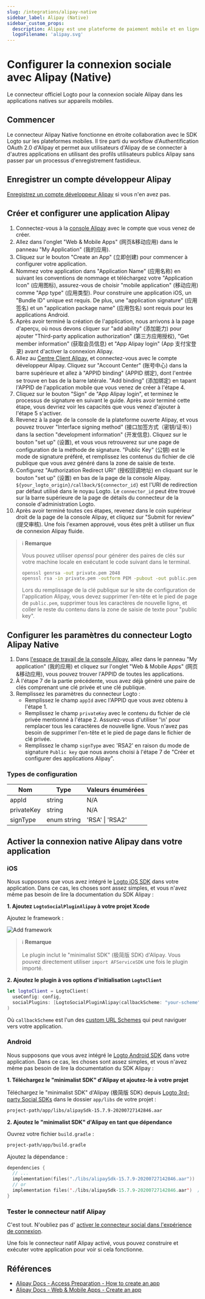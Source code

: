 ```yaml
---
slug: /integrations/alipay-native
sidebar_label: Alipay (Native)
sidebar_custom_props:
  description: Alipay est une plateforme de paiement mobile et en ligne tierce.
  logoFilename: 'alipay.svg'
---
```



# Configurer la connexion sociale avec Alipay (Native)

Le connecteur officiel Logto pour la connexion sociale Alipay dans les applications natives sur appareils mobiles.

<GuideTip />

## Commencer

Le connecteur Alipay Native fonctionne en étroite collaboration avec le SDK Logto sur les plateformes mobiles. Il tire parti du workflow d'Authentification OAuth 2.0 d'Alipay et permet aux utilisateurs d'Alipay de se connecter à d'autres applications en utilisant des profils utilisateurs publics Alipay sans passer par un processus d'enregistrement fastidieux.

## Enregistrer un compte développeur Alipay

[Enregistrez un compte développeur Alipay](https://certifyweb.alipay.com/certify/reg/guide#/) si vous n'en avez pas.

## Créer et configurer une application Alipay

1. Connectez-vous à la [console Alipay](https://open.alipay.com/) avec le compte que vous venez de créer.
2. Allez dans l'onglet "Web & Mobile Apps" (网页&移动应用) dans le panneau "My Application" (我的应用).
3. Cliquez sur le bouton "Create an App" (立即创建) pour commencer à configurer votre application.
4. Nommez votre application dans "Application Name" (应用名称) en suivant les conventions de nommage et téléchargez votre "Application Icon" (应用图标), assurez-vous de choisir "mobile application" (移动应用) comme "App type" (应用类型). Pour construire une application iOS, un "Bundle ID" unique est requis. De plus, une "application signature" (应用签名) et un "application package name" (应用包名) sont requis pour les applications Android.
5. Après avoir terminé la création de l'application, nous arrivons à la page d'aperçu, où nous devons cliquer sur "add ability" (添加能力) pour ajouter "Third-party application authorization" (第三方应用授权), "Get member information" (获取会员信息) et "App Alipay login" (App 支付宝登录) avant d'activer la connexion Alipay.
6. Allez au [Centre Client Alipay](https://b.alipay.com/index2.htm), et connectez-vous avec le compte développeur Alipay. Cliquez sur "Account Center" (账号中心) dans la barre supérieure et allez à "APPID binding" (APPID 绑定), dont l'entrée se trouve en bas de la barre latérale. "Add binding" (添加绑定) en tapant l'APPID de l'application mobile que vous venez de créer à l'étape 4.
7. Cliquez sur le bouton "Sign" de "App Alipay login", et terminez le processus de signature en suivant le guide. Après avoir terminé cette étape, vous devriez voir les capacités que vous venez d'ajouter à l'étape 5 s'activer.
8. Revenez à la page de la console de la plateforme ouverte Alipay, et vous pouvez trouver "Interface signing method" (接口加签方式（密钥/证书）) dans la section "development information" (开发信息). Cliquez sur le bouton "set up" (设置), et vous vous retrouverez sur une page de configuration de la méthode de signature. "Public Key" (公钥) est le mode de signature préféré, et remplissez les contenus du fichier de clé publique que vous avez généré dans la zone de saisie de texte.
9. Configurez "Authorization Redirect URI" (授权回调地址) en cliquant sur le bouton "set up" (设置) en bas de la page de la console Alipay. `${your_logto_origin}/callback/${connector_id}` est l'URI de redirection par défaut utilisé dans le noyau Logto. Le `connector_id` peut être trouvé sur la barre supérieure de la page de détails du connecteur de la console d'administration Logto.
10. Après avoir terminé toutes ces étapes, revenez dans le coin supérieur droit de la page de la console Alipay, et cliquez sur "Submit for review" (提交审核). Une fois l'examen approuvé, vous êtes prêt à utiliser un flux de connexion Alipay fluide.

> ℹ️ **Remarque**
>
> Vous pouvez utiliser _openssl_ pour générer des paires de clés sur votre machine locale en exécutant le code suivant dans le terminal.
>
> ```bash
> openssl genrsa -out private.pem 2048
> openssl rsa -in private.pem -outform PEM -pubout -out public.pem
> ```
>
> Lors du remplissage de la clé publique sur le site de configuration de l'application Alipay, vous devez supprimer l'en-tête et le pied de page de `public.pem`, supprimer tous les caractères de nouvelle ligne, et coller le reste du contenu dans la zone de saisie de texte pour "public key".

## Configurer les paramètres du connecteur Logto Alipay Native

1. Dans [l'espace de travail de la console Alipay](https://open.alipay.com/dev/workspace), allez dans le panneau "My application" (我的应用) et cliquez sur l'onglet "Web & Mobile Apps" (网页&移动应用), vous pouvez trouver l'APPID de toutes les applications.
2. À l'étape 7 de la partie précédente, vous avez déjà généré une paire de clés comprenant une clé privée et une clé publique.
3. Remplissez les paramètres du connecteur Logto :
   - Remplissez le champ `appId` avec l'APPID que vous avez obtenu à l'étape 1.
   - Remplissez le champ `privateKey` avec le contenu du fichier de clé privée mentionné à l'étape 2. Assurez-vous d'utiliser '\n' pour remplacer tous les caractères de nouvelle ligne. Vous n'avez pas besoin de supprimer l'en-tête et le pied de page dans le fichier de clé privée.
   - Remplissez le champ `signType` avec 'RSA2' en raison du mode de signature `Public key` que nous avons choisi à l'étape 7 de "Créer et configurer des applications Alipay".

### Types de configuration

| Nom        | Type        | Valeurs énumérées |
| ---------- | ----------- | ----------------- |
| appId      | string      | N/A               |
| privateKey | string      | N/A               |
| signType   | enum string | 'RSA' \| 'RSA2'   |

## Activer la connexion native Alipay dans votre application

### iOS

Nous supposons que vous avez intégré le [Logto iOS SDK](/quick-starts/swift) dans votre application. Dans ce cas, les choses sont assez simples, et vous n'avez même pas besoin de lire la documentation du SDK Alipay :

**1. Ajoutez `LogtoSocialPluginAlipay` à votre projet Xcode**

Ajoutez le framework :

![Add framework](./assets/add-framework.png)

> ℹ️ **Remarque**
>
> Le plugin inclut le "minimalist SDK" (极简版 SDK) d'Alipay. Vous pouvez directement utiliser `import AFServiceSDK` une fois le plugin importé.

**2. Ajoutez le plugin à vos options d'initialisation `LogtoClient`**

```swift
let logtoClient = LogtoClient(
  useConfig: config,
  socialPlugins: [LogtoSocialPluginAlipay(callbackScheme: "your-scheme")]
)
```

Où `callbackScheme` est l'un des [custom URL Schemes](https://developer.apple.com/documentation/xcode/defining-a-custom-url-scheme-for-your-app) qui peut naviguer vers votre application.

### Android

Nous supposons que vous avez intégré le [Logto Android SDK](/quick-starts/android) dans votre application. Dans ce cas, les choses sont assez simples, et vous n'avez même pas besoin de lire la documentation du SDK Alipay :

**1. Téléchargez le "minimalist SDK" d'Alipay et ajoutez-le à votre projet**

Téléchargez le "minimalist SDK" d'Alipay (极简版 SDK) depuis [Logto 3rd-party Social SDKs](https://github.com/logto-io/social-sdks/blob/master/alipay/android/alipaySdk-15.7.9-20200727142846.aar) dans le dossier `app/libs` de votre projet :

```bash
project-path/app/libs/alipaySdk-15.7.9-20200727142846.aar
```

**2. Ajoutez le "minimalist SDK" d'Alipay en tant que dépendance**

Ouvrez votre fichier `build.gradle` :

```bash
project-path/app/build.gradle
```

Ajoutez la dépendance :

```kotlin
dependencies {
  // ...
  implementation(files("./libs/alipaySdk-15.7.9-20200727142846.aar"))  // kotlin-script
  // or
  implementation files('./libs/alipaySdk-15.7.9-20200727142846.aar')  // groovy-script
}
```

### Tester le connecteur natif Alipay

C'est tout. N'oubliez pas d' [activer le connecteur social dans l'expérience de connexion](/connectors/social-connectors/#enable-social-sign-in).

Une fois le connecteur natif Alipay activé, vous pouvez construire et exécuter votre application pour voir si cela fonctionne.

## Références

- [Alipay Docs - Access Preparation - How to create an app](https://opendocs.alipay.com/support/01rau6)
- [Alipay Docs - Web & Mobile Apps - Create an app](https://opendocs.alipay.com/open/200/105310)

